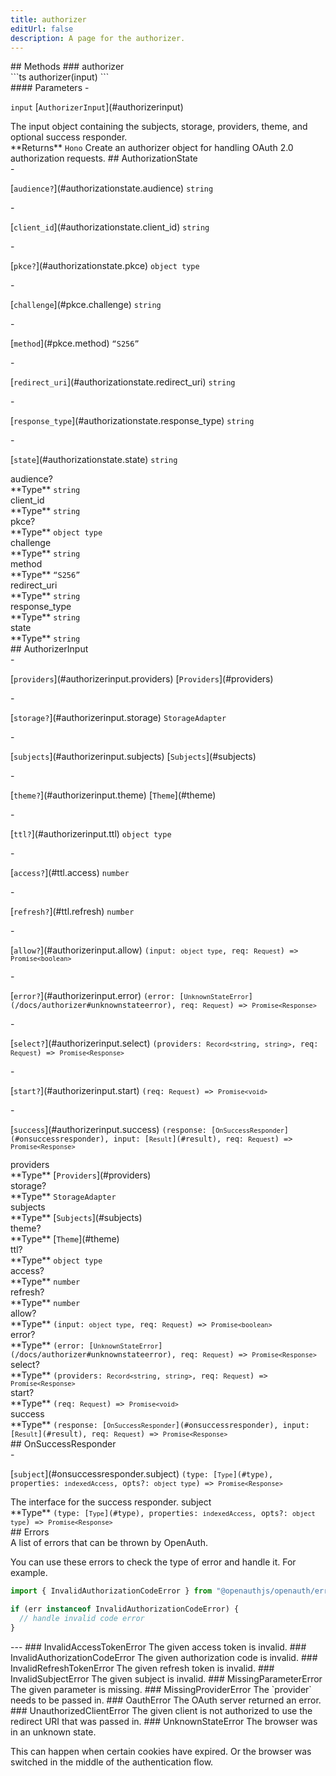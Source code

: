 ```yaml
---
title: authorizer
editUrl: false
description: A page for the authorizer.
---
```



<div class="tsdoc">
## Methods
### authorizer
<Segment>
<Section type="signature">
```ts
authorizer(input)
```
</Section>
<Section type="parameters">
#### Parameters
- <p><code class="key">input</code> [<code class="type">AuthorizerInput</code>](#authorizerinput)</p>
The input object containing the subjects, storage, providers, theme, and optional success responder.
</Section>
<InlineSection>
**Returns** <code class="type">Hono</code>
</InlineSection>
Create an authorizer object for handling OAuth 2.0 authorization requests.
</Segment>
## AuthorizationState
<Segment>
<Section type="parameters">
- <p>[<code class="key">audience?</code>](#authorizationstate.audience) <code class="primitive">string</code></p>
- <p>[<code class="key">client_id</code>](#authorizationstate.client_id) <code class="primitive">string</code></p>
- <p>[<code class="key">pkce?</code>](#authorizationstate.pkce) <code class="primitive">object type</code></p>
  - <p>[<code class="key">challenge</code>](#pkce.challenge) <code class="primitive">string</code></p>
  - <p>[<code class="key">method</code>](#pkce.method) <code class="symbol">&ldquo;</code><code class="primitive">S256</code><code class="symbol">&rdquo;</code></p>
- <p>[<code class="key">redirect_uri</code>](#authorizationstate.redirect_uri) <code class="primitive">string</code></p>
- <p>[<code class="key">response_type</code>](#authorizationstate.response_type) <code class="primitive">string</code></p>
- <p>[<code class="key">state</code>](#authorizationstate.state) <code class="primitive">string</code></p>
</Section>
</Segment>
<NestedTitle id="authorizationstate.audience" Tag="h4" parent="AuthorizationState.">audience?</NestedTitle>
<Segment>
<Section type="parameters">
<InlineSection>
**Type** <code class="primitive">string</code>
</InlineSection>
</Section>
</Segment>
<NestedTitle id="authorizationstate.client_id" Tag="h4" parent="AuthorizationState.">client_id</NestedTitle>
<Segment>
<Section type="parameters">
<InlineSection>
**Type** <code class="primitive">string</code>
</InlineSection>
</Section>
</Segment>
<NestedTitle id="authorizationstate.pkce" Tag="h4" parent="AuthorizationState.">pkce?</NestedTitle>
<Segment>
<Section type="parameters">
<InlineSection>
**Type** <code class="primitive">object type</code>
</InlineSection>
</Section>
</Segment>
<NestedTitle id="pkce.challenge" Tag="h5" parent="AuthorizationState.pkce.">challenge</NestedTitle>
<Segment>
<Section type="parameters">
<InlineSection>
**Type** <code class="primitive">string</code>
</InlineSection>
</Section>
</Segment>
<NestedTitle id="pkce.method" Tag="h5" parent="AuthorizationState.pkce.">method</NestedTitle>
<Segment>
<Section type="parameters">
<InlineSection>
**Type** <code class="symbol">&ldquo;</code><code class="primitive">S256</code><code class="symbol">&rdquo;</code>
</InlineSection>
</Section>
</Segment>
<NestedTitle id="authorizationstate.redirect_uri" Tag="h4" parent="AuthorizationState.">redirect_uri</NestedTitle>
<Segment>
<Section type="parameters">
<InlineSection>
**Type** <code class="primitive">string</code>
</InlineSection>
</Section>
</Segment>
<NestedTitle id="authorizationstate.response_type" Tag="h4" parent="AuthorizationState.">response_type</NestedTitle>
<Segment>
<Section type="parameters">
<InlineSection>
**Type** <code class="primitive">string</code>
</InlineSection>
</Section>
</Segment>
<NestedTitle id="authorizationstate.state" Tag="h4" parent="AuthorizationState.">state</NestedTitle>
<Segment>
<Section type="parameters">
<InlineSection>
**Type** <code class="primitive">string</code>
</InlineSection>
</Section>
</Segment>
## AuthorizerInput
<Segment>
<Section type="parameters">
- <p>[<code class="key">providers</code>](#authorizerinput.providers) [<code class="type">Providers</code>](#providers)</p>
- <p>[<code class="key">storage?</code>](#authorizerinput.storage) <code class="type">StorageAdapter</code></p>
- <p>[<code class="key">subjects</code>](#authorizerinput.subjects) [<code class="type">Subjects</code>](#subjects)</p>
- <p>[<code class="key">theme?</code>](#authorizerinput.theme) [<code class="type">Theme</code>](#theme)</p>
- <p>[<code class="key">ttl?</code>](#authorizerinput.ttl) <code class="primitive">object type</code></p>
  - <p>[<code class="key">access?</code>](#ttl.access) <code class="primitive">number</code></p>
  - <p>[<code class="key">refresh?</code>](#ttl.refresh) <code class="primitive">number</code></p>
- <p>[<code class="key">allow?</code>](#authorizerinput.allow) <code class="primitive">(input: <code class="primitive">object type</code>, req: <code class="type">Request</code>) => <code class="primitive">Promise</code><code class="symbol">&lt;</code><code class="primitive">boolean</code><code class="symbol">&gt;</code></code></p>
- <p>[<code class="key">error?</code>](#authorizerinput.error) <code class="primitive">(error: [<code class="type">UnknownStateError</code>](/docs/authorizer#unknownstateerror), req: <code class="type">Request</code>) => <code class="primitive">Promise</code><code class="symbol">&lt;</code><code class="type">Response</code><code class="symbol">&gt;</code></code></p>
- <p>[<code class="key">select?</code>](#authorizerinput.select) <code class="primitive">(providers: <code class="primitive">Record</code><code class="symbol">&lt;</code><code class="primitive">string</code>, <code class="primitive">string</code><code class="symbol">&gt;</code>, req: <code class="type">Request</code>) => <code class="primitive">Promise</code><code class="symbol">&lt;</code><code class="type">Response</code><code class="symbol">&gt;</code></code></p>
- <p>[<code class="key">start?</code>](#authorizerinput.start) <code class="primitive">(req: <code class="type">Request</code>) => <code class="primitive">Promise</code><code class="symbol">&lt;</code><code class="primitive">void</code><code class="symbol">&gt;</code></code></p>
- <p>[<code class="key">success</code>](#authorizerinput.success) <code class="primitive">(response: [<code class="type">OnSuccessResponder</code>](#onsuccessresponder), input: [<code class="type">Result</code>](#result), req: <code class="type">Request</code>) => <code class="primitive">Promise</code><code class="symbol">&lt;</code><code class="type">Response</code><code class="symbol">&gt;</code></code></p>
</Section>
</Segment>
<NestedTitle id="authorizerinput.providers" Tag="h4" parent="AuthorizerInput.">providers</NestedTitle>
<Segment>
<Section type="parameters">
<InlineSection>
**Type** [<code class="type">Providers</code>](#providers)
</InlineSection>
</Section>
</Segment>
<NestedTitle id="authorizerinput.storage" Tag="h4" parent="AuthorizerInput.">storage?</NestedTitle>
<Segment>
<Section type="parameters">
<InlineSection>
**Type** <code class="type">StorageAdapter</code>
</InlineSection>
</Section>
</Segment>
<NestedTitle id="authorizerinput.subjects" Tag="h4" parent="AuthorizerInput.">subjects</NestedTitle>
<Segment>
<Section type="parameters">
<InlineSection>
**Type** [<code class="type">Subjects</code>](#subjects)
</InlineSection>
</Section>
</Segment>
<NestedTitle id="authorizerinput.theme" Tag="h4" parent="AuthorizerInput.">theme?</NestedTitle>
<Segment>
<Section type="parameters">
<InlineSection>
**Type** [<code class="type">Theme</code>](#theme)
</InlineSection>
</Section>
</Segment>
<NestedTitle id="authorizerinput.ttl" Tag="h4" parent="AuthorizerInput.">ttl?</NestedTitle>
<Segment>
<Section type="parameters">
<InlineSection>
**Type** <code class="primitive">object type</code>
</InlineSection>
</Section>
</Segment>
<NestedTitle id="ttl.access" Tag="h5" parent="AuthorizerInput.ttl.">access?</NestedTitle>
<Segment>
<Section type="parameters">
<InlineSection>
**Type** <code class="primitive">number</code>
</InlineSection>
</Section>
</Segment>
<NestedTitle id="ttl.refresh" Tag="h5" parent="AuthorizerInput.ttl.">refresh?</NestedTitle>
<Segment>
<Section type="parameters">
<InlineSection>
**Type** <code class="primitive">number</code>
</InlineSection>
</Section>
</Segment>
<NestedTitle id="authorizerinput.allow" Tag="h4" parent="AuthorizerInput.">allow?</NestedTitle>
<Segment>
<Section type="parameters">
<InlineSection>
**Type** <code class="primitive">(input: <code class="primitive">object type</code>, req: <code class="type">Request</code>) => <code class="primitive">Promise</code><code class="symbol">&lt;</code><code class="primitive">boolean</code><code class="symbol">&gt;</code></code>
</InlineSection>
</Section>
</Segment>
<NestedTitle id="authorizerinput.error" Tag="h4" parent="AuthorizerInput.">error?</NestedTitle>
<Segment>
<Section type="parameters">
<InlineSection>
**Type** <code class="primitive">(error: [<code class="type">UnknownStateError</code>](/docs/authorizer#unknownstateerror), req: <code class="type">Request</code>) => <code class="primitive">Promise</code><code class="symbol">&lt;</code><code class="type">Response</code><code class="symbol">&gt;</code></code>
</InlineSection>
</Section>
</Segment>
<NestedTitle id="authorizerinput.select" Tag="h4" parent="AuthorizerInput.">select?</NestedTitle>
<Segment>
<Section type="parameters">
<InlineSection>
**Type** <code class="primitive">(providers: <code class="primitive">Record</code><code class="symbol">&lt;</code><code class="primitive">string</code>, <code class="primitive">string</code><code class="symbol">&gt;</code>, req: <code class="type">Request</code>) => <code class="primitive">Promise</code><code class="symbol">&lt;</code><code class="type">Response</code><code class="symbol">&gt;</code></code>
</InlineSection>
</Section>
</Segment>
<NestedTitle id="authorizerinput.start" Tag="h4" parent="AuthorizerInput.">start?</NestedTitle>
<Segment>
<Section type="parameters">
<InlineSection>
**Type** <code class="primitive">(req: <code class="type">Request</code>) => <code class="primitive">Promise</code><code class="symbol">&lt;</code><code class="primitive">void</code><code class="symbol">&gt;</code></code>
</InlineSection>
</Section>
</Segment>
<NestedTitle id="authorizerinput.success" Tag="h4" parent="AuthorizerInput.">success</NestedTitle>
<Segment>
<Section type="parameters">
<InlineSection>
**Type** <code class="primitive">(response: [<code class="type">OnSuccessResponder</code>](#onsuccessresponder), input: [<code class="type">Result</code>](#result), req: <code class="type">Request</code>) => <code class="primitive">Promise</code><code class="symbol">&lt;</code><code class="type">Response</code><code class="symbol">&gt;</code></code>
</InlineSection>
</Section>
</Segment>
## OnSuccessResponder
<Segment>
<Section type="parameters">
- <p>[<code class="key">subject</code>](#onsuccessresponder.subject) <code class="primitive">(type: [<code class="type">Type</code>](#type), properties: <code class="primitive">indexedAccess</code>, opts?: <code class="primitive">object type</code>) => <code class="primitive">Promise</code><code class="symbol">&lt;</code><code class="type">Response</code><code class="symbol">&gt;</code></code></p>
</Section>
The interface for the success responder.
</Segment>
<NestedTitle id="onsuccessresponder.subject" Tag="h4" parent="OnSuccessResponder.">subject</NestedTitle>
<Segment>
<Section type="parameters">
<InlineSection>
**Type** <code class="primitive">(type: [<code class="type">Type</code>](#type), properties: <code class="primitive">indexedAccess</code>, opts?: <code class="primitive">object type</code>) => <code class="primitive">Promise</code><code class="symbol">&lt;</code><code class="type">Response</code><code class="symbol">&gt;</code></code>
</InlineSection>
</Section>
</Segment>
## Errors
<Section type="about">
A list of errors that can be thrown by OpenAuth.

You can use these errors to check the type of error and handle it. For example.

```ts
import { InvalidAuthorizationCodeError } from "@openauthjs/openauth/error"

if (err instanceof InvalidAuthorizationCodeError) {
  // handle invalid code error
}
```
</Section>
---
### InvalidAccessTokenError
<Segment>
The given access token is invalid.
</Segment>
### InvalidAuthorizationCodeError
<Segment>
The given authorization code is invalid.
</Segment>
### InvalidRefreshTokenError
<Segment>
The given refresh token is invalid.
</Segment>
### InvalidSubjectError
<Segment>
The given subject is invalid.
</Segment>
### MissingParameterError
<Segment>
The given parameter is missing.
</Segment>
### MissingProviderError
<Segment>
The `provider` needs to be passed in.
</Segment>
### OauthError
<Segment>
The OAuth server returned an error.
</Segment>
### UnauthorizedClientError
<Segment>
The given client is not authorized to use the redirect URI that was passed in.
</Segment>
### UnknownStateError
<Segment>
The browser was in an unknown state.

This can happen when certain cookies have expired. Or the browser was switched in the middle
of the authentication flow.
</Segment>
</div>